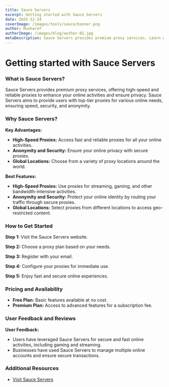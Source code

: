 ```yaml
---
title: Sauce Servers
excerpt: Getting started with Sauce Servers
date: 2025-12-24
coverImage: /images/tools/sauce/banner.png
author: Musharof
authorImage: /images/blog/author-02.jpg
metaDescription: Sauce Servers provides premium proxy services. Learn what it is & get started with it today. Find Dexscreener, Solana Explorer and other tools today.
---
```


# Getting started with Sauce Servers

### What is Sauce Servers?

Sauce Servers provides premium proxy services, offering high-speed and reliable proxies to enhance your online activities and ensure privacy. Sauce Servers aims to provide users with top-tier proxies for various online needs, ensuring speed, security, and anonymity.

### Why Sauce Servers?

**Key Advantages:**
- **High-Speed Proxies:** Access fast and reliable proxies for all your online activities.
- **Anonymity and Security:** Ensure your online privacy with secure proxies.
- **Global Locations:** Choose from a variety of proxy locations around the world.

**Best Features:**
- **High-Speed Proxies:** Use proxies for streaming, gaming, and other bandwidth-intensive activities.
- **Anonymity and Security:** Protect your online identity by routing your traffic through secure proxies.
- **Global Locations:** Select proxies from different locations to access geo-restricted content.

### How to Get Started

**Step 1:** Visit the Sauce Servers website.

**Step 2:** Choose a proxy plan based on your needs.

**Step 3:** Register with your email.

**Step 4:** Configure your proxies for immediate use.

**Step 5:** Enjoy fast and secure online experiences.

### Pricing and Availability

- **Free Plan:** Basic features available at no cost.
- **Premium Plan:** Access to advanced features for a subscription fee.

### User Feedback and Reviews

**User Feedback:**
- Users have leveraged Sauce Servers for secure and fast online activities, including gaming and streaming.
- Businesses have used Sauce Servers to manage multiple online accounts and ensure secure transactions.

### Additional Resources

- [Visit Sauce Servers](https://sauceservers.com)